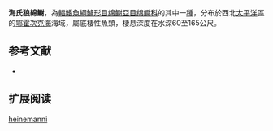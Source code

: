 {{Speciesbox
| name = 海氏狼綿鳚
| image = 
| status = NE
| status_system = IUCN3.1
| genus = Lycodes
| species = heinemanni
| authority = [[Soldatov|Soldatov]], 1916
| synonyms = 
}}

'''海氏狼綿鳚'''，為[[輻鰭魚綱|輻鰭魚綱]][[鱸形目|鱸形目]][[绵鳚亞目|绵鳚亞目]][[绵鳚科|绵鳚科]]的其中一[[種|種]]，分布於西北[[太平洋|太平洋]]區的[[鄂霍次克海|鄂霍次克海]]海域，屬底棲性魚類，棲息深度在水深60至165公尺。

==参考文献==
*{{FishBase_species|genus=Lycodes|species=heinemanni|year=2011|month=12}}

== 扩展阅读 ==
{{refbegin}}
{{wikispecies-inline|Lycodes heinemanni|海氏狼綿鳚}}
{{refend}}
{{Taxonbar|from=Q2082783}}

[[Category:狼绵鳚属|heinemanni]]


{{鱸形目小作品}}
